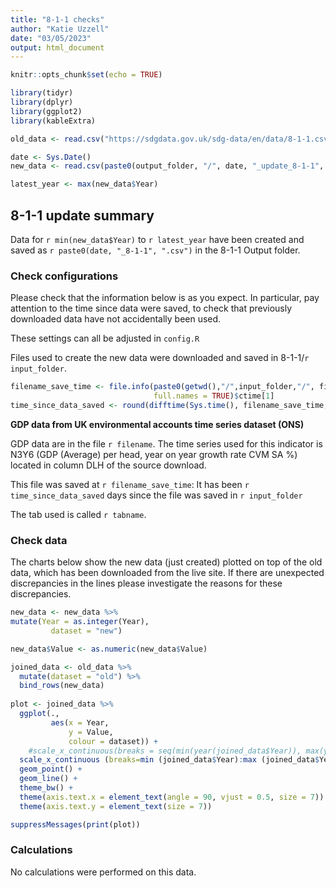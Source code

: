 ```yaml
---
title: "8-1-1 checks"
author: "Katie Uzzell"
date: "03/05/2023"
output: html_document
---
```


```r
knitr::opts_chunk$set(echo = TRUE)
```

```r
library(tidyr)
library(dplyr)
library(ggplot2)
library(kableExtra)
```

```r

old_data <- read.csv("https://sdgdata.gov.uk/sdg-data/en/data/8-1-1.csv")

date <- Sys.Date()
new_data <- read.csv(paste0(output_folder, "/", date, "_update_8-1-1", ".csv"))

latest_year <- max(new_data$Year)

```

## 8-1-1 update summary

Data for `r min(new_data$Year)` to `r latest_year` have been created and 
saved as `r paste0(date, "_8-1-1", ".csv")` in the 8-1-1 Output folder.  
    
### Check configurations
Please check that the information below is as you expect. In particular, pay 
attention to the time since data were saved, to check that previously 
downloaded data have not accidentally been used.
    
These settings can all be adjusted in `config.R`
    
Files used to create the new data were downloaded and saved in 
8-1-1/`r input_folder`.  
  
```r
filename_save_time <- file.info(paste0(getwd(),"/",input_folder,"/", filename), 
                                full.names = TRUE)$ctime[1]
time_since_data_saved <- round(difftime(Sys.time(), filename_save_time, units = "days"), 2)

```

**GDP data from UK environmental accounts time series dataset (ONS)**  

GDP data are in the file `r filename`. The time series used for this indicator is N3Y6 (GDP (Average) per head, year on year growth rate CVM SA %) located in column DLH of the source download.  

This file was saved at `r filename_save_time`: It has been 
`r time_since_data_saved` days since the file was saved in 
`r input_folder`  

The tab used is called
`r tabname`. 


### Check data
The charts below show the new data (just created) plotted on top of the old data,
which has been downloaded from the live site. If there are unexpected 
discrepancies in the lines please investigate the reasons for these discrepancies.
    
```r
new_data <- new_data %>%
mutate(Year = as.integer(Year),
         dataset = "new")

new_data$Value <- as.numeric(new_data$Value)

joined_data <- old_data %>%
  mutate(dataset = "old") %>%
  bind_rows(new_data)
 
plot <- joined_data %>%
  ggplot(.,
         aes(x = Year,
             y = Value,
             colour = dataset)) +
    #scale_x_continuous(breaks = seq(min(year(joined_data$Year)), max(year(joined_data$Year)), by = 3))+
  scale_x_continuous (breaks=min (joined_data$Year):max (joined_data$Year)) +
  geom_point() +
  geom_line() +
  theme_bw() +
  theme(axis.text.x = element_text(angle = 90, vjust = 0.5, size = 7)) +
  theme(axis.text.y = element_text(size = 7))

```


```r
suppressMessages(print(plot))
```

### Calculations

No calculations were performed on this data.

